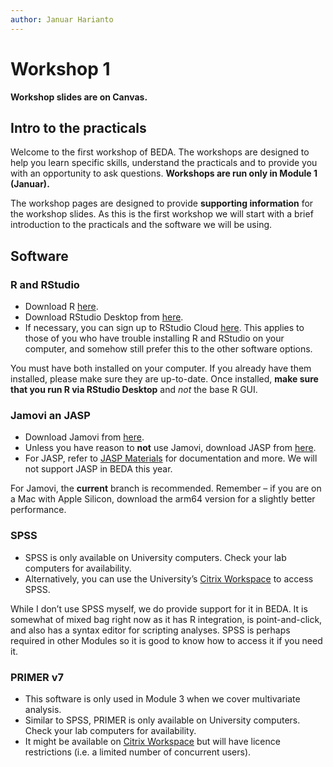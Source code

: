 ```yaml
---
author: Januar Harianto
---
```


# Workshop 1 {-}

**Workshop slides are on Canvas.**


## Intro to the practicals

Welcome to the first workshop of BEDA. The workshops are designed to help you learn specific skills, understand the practicals and to provide you with an opportunity to ask questions. **Workshops are run only in Module 1 (Januar).**

The workshop pages are designed to provide **supporting information** for the workshop slides. As this is the first workshop we will start with a brief introduction to the practicals and the software we will be using. 

## Software

### R and RStudio

- Download R [here](https://cran.rstudio.com/).
- Download RStudio Desktop from [here](https://posit.co/download/rstudio-desktop/).
- If necessary, you can sign up to RStudio Cloud [here](https://posit.cloud/). This applies to those of you who have trouble installing R and RStudio on your computer, and somehow still prefer this to the other software options.

You must have both installed on your computer. If you already have them installed, please make sure they are up-to-date. Once installed, **make sure that you run R via RStudio Desktop** and *not* the base R GUI.

### Jamovi an JASP

- Download Jamovi from [here](https://www.jamovi.org/download.html). 
- Unless you have reason to **not** use Jamovi, download JASP from [here](https://jasp-stats.org/download/).
- For JASP, refer to [JASP Materials](https://jasp-stats.org/jasp-materials/#manuals) for documentation and more. We will not support JASP in BEDA this year.

For Jamovi, the **current** branch is recommended. Remember -- if you are on a Mac with Apple Silicon, download the arm64 version for a slightly better performance.


### SPSS

- SPSS is only available on University computers. Check your lab computers for availability.
- Alternatively, you can use the University's [Citrix Workspace](https://uniconnect.cloud.com/Citrix/StoreWeb/#/login) to access SPSS.

 While I don't use SPSS myself, we do provide support for it in BEDA. It is somewhat of mixed bag right now as it has R integration, is point-and-click, and also has a syntax editor for scripting analyses.
SPSS is perhaps required in other Modules so it is good to know how to access it if you need it.

### PRIMER v7

- This software is only used in Module 3 when we cover multivariate analysis. 
- Similar to SPSS, PRIMER is only available on University computers. Check your lab computers for availability.
- It might be available on [Citrix Workspace](https://uniconnect.cloud.com/Citrix/StoreWeb/#/login) but will have licence restrictions (i.e. a limited number of concurrent users).

